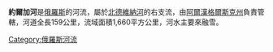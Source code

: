 {{Unreferenced|time=2021-12-15T16:14:15+00:00}}
'''約爾加河'''是[[俄羅斯|俄羅斯]]的河流，屬於[[北德維納河|北德維納河]]的右支流，由[[阿爾漢格爾斯克州|阿爾漢格爾斯克州]]負責管轄，河道全長159公里，流域面積1,660平方公里，河水主要來融雪。

{{Russia-geo-stub}}
[[Category:俄羅斯河流|Category:俄羅斯河流]]